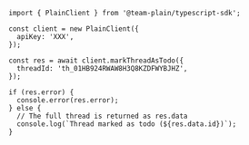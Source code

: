 ```tsx
import { PlainClient } from '@team-plain/typescript-sdk';

const client = new PlainClient({
  apiKey: 'XXX',
});

const res = await client.markThreadAsTodo({
  threadId: 'th_01HB924RWAW8H3Q8KZDFWYBJHZ',
});

if (res.error) {
  console.error(res.error);
} else {
  // The full thread is returned as res.data
  console.log(`Thread marked as todo (${res.data.id})`);
}
```
